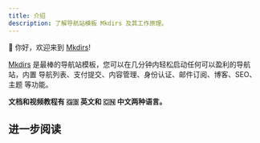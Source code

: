 ```yaml
---
title: 介绍
description: 了解导航站模板 Mkdirs 及其工作原理。
---
```



👋 你好，欢迎来到 [Mkdirs](https://mkdirs.com)!

[Mkdirs](https://mkdirs.com) 是最棒的导航站模板，您可以在几分钟内轻松启动任何可以盈利的导航站，内置 导航列表、支付提交、内容管理、身份认证、邮件订阅、博客、SEO、主题 等功能。

**文档和视频教程有 🇬🇧 英文和 🇨🇳 中文两种语言。**

<LinkCard title="Mkdirs" href="https://mkdirs.com" description="访问 mkdirs.com" />

<LinkCard title="Mkdirs Demo" href="https://demo.mkdirs.com" description="体验使用 Mkdirs 构建的导航站" />

<LinkCard title="Mkdirs Showcase" href="https://mkdirs.com/showcase" description="浏览使用 Mkdirs 构建的导航站" />

<LinkCard title="Mkdirs YouTube Channel" href="https://www.youtube.com/@MkdirsHQ" description="观看 YouTube 频道上的视频教程" />

## 进一步阅读

<LinkCard title="前提条件" href="/zh-cn/prerequisites/" description="了解使用 Mkdirs 的前提条件" />

<LinkCard title="安装" href="/zh-cn/installation/" description="学习如何开始使用 Mkdirs 模板" />